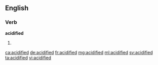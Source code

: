==English==

===Verb===
'''acidified'''

# {{past of|acidify}}

[[ca:acidified]]
[[de:acidified]]
[[fr:acidified]]
[[mg:acidified]]
[[ml:acidified]]
[[sv:acidified]]
[[ta:acidified]]
[[vi:acidified]]